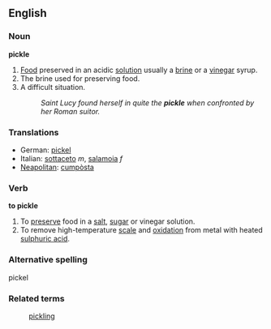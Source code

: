 ==English==
===Noun===
'''pickle'''
# [[Food]] preserved in an acidic [[solution]] usually a [[brine]] or a [[vinegar]] syrup.
# The brine used for preserving food.
# A difficult situation.
#: ''Saint Lucy found herself in quite the '''pickle''' when confronted by her Roman suitor.''

===Translations===
*German: [[pickel]]
*Italian: [[sottaceto]] ''m'', [[salamoia]] ''f''
*[[Neapolitan]]: [[cumpòsta]]

===Verb===
'''to pickle'''
# To [[preserve]] food in a [[salt]], [[sugar]] or vinegar solution.
# To remove high-temperature [[scale]] and [[oxidation]] from metal with heated [[sulphuric acid]].

===Alternative spelling===
pickel

===Related terms===
:[[pickling]]